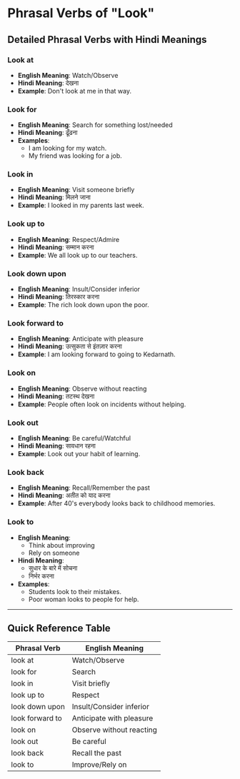 # Phrasal Verbs of "Look" 

## Detailed Phrasal Verbs with Hindi Meanings

### Look at
- **English Meaning**: Watch/Observe
- **Hindi Meaning**: देखना
- **Example**: Don't look at me in that way.

### Look for
- **English Meaning**: Search for something lost/needed
- **Hindi Meaning**: ढूँढना
- **Examples**:
  - I am looking for my watch.
  - My friend was looking for a job.

### Look in
- **English Meaning**: Visit someone briefly
- **Hindi Meaning**: मिलने जाना
- **Example**: I looked in my parents last week.

### Look up to
- **English Meaning**: Respect/Admire
- **Hindi Meaning**: सम्मान करना
- **Example**: We all look up to our teachers.

### Look down upon
- **English Meaning**: Insult/Consider inferior
- **Hindi Meaning**: तिरस्कार करना
- **Example**: The rich look down upon the poor.

### Look forward to
- **English Meaning**: Anticipate with pleasure
- **Hindi Meaning**: उत्सुकता से इंतज़ार करना
- **Example**: I am looking forward to going to Kedarnath.

### Look on
- **English Meaning**: Observe without reacting
- **Hindi Meaning**: तटस्थ देखना
- **Example**: People often look on incidents without helping.

### Look out
- **English Meaning**: Be careful/Watchful
- **Hindi Meaning**: सावधान रहना
- **Example**: Look out your habit of learning.

### Look back
- **English Meaning**: Recall/Remember the past
- **Hindi Meaning**: अतीत को याद करना
- **Example**: After 40's everybody looks back to childhood memories.

### Look to
- **English Meaning**:
  - Think about improving
  - Rely on someone
- **Hindi Meaning**:
  - सुधार के बारे में सोचना
  - निर्भर करना
- **Examples**:
  - Students look to their mistakes.
  - Poor woman looks to people for help.


---

## Quick Reference Table

| Phrasal Verb      | English Meaning                      |
|-------------------|--------------------------------------|
| look at           | Watch/Observe                       |
| look for          | Search                              |
| look in           | Visit briefly                       |
| look up to        | Respect                             |
| look down upon    | Insult/Consider inferior            |
| look forward to   | Anticipate with pleasure            |
| look on           | Observe without reacting            |
| look out          | Be careful                          |
| look back         | Recall the past                     |
| look to           | Improve/Rely on                     |
